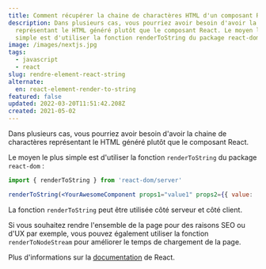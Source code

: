 ```yaml
---
title: Comment récupérer la chaine de charactères HTML d'un composant React
description: Dans plusieurs cas, vous pourriez avoir besoin d'avoir la chaine de charactère
  représentant le HTML généré plutôt que le composant React. Le moyen le plus
  simple est d'utiliser la fonction renderToString du package react-dom.
image: /images/nextjs.jpg
tags:
  - javascript
  - react
slug: rendre-element-react-string
alternate:
  en: react-element-render-to-string
featured: false
updated: 2022-03-20T11:51:42.208Z
created: 2021-05-02
---
```


Dans plusieurs cas, vous pourriez avoir besoin d'avoir la chaine de charactères représentant le HTML généré plutôt que le composant React.

Le moyen le plus simple est d'utiliser la fonction `renderToString` du package `react-dom` :

```jsx
import { renderToString } from 'react-dom/server'

renderToString(<YourAwesomeComponent props1="value1" props2={{ value: '2' }} />)
```

La fonction `renderToString` peut être utilisée côté serveur et côté client.

Si vous souhaitez rendre l'ensemble de la page pour des raisons SEO ou d'UX par exemple, vous pouvez également utiliser la fonction `renderToNodeStream` pour améliorer le temps de chargement de la page.

Plus d'informations sur la [documentation](https://reactjs.org/docs/react-dom-server.html) de React.
